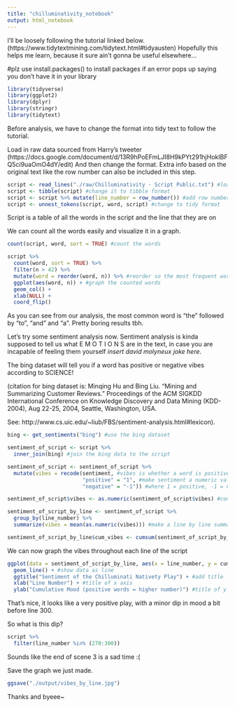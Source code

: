 ```yaml
---
title: "chilluminativity_notebook"
output: html_notebook
---
```


I'll be loosely following the tutorial linked below.
(https://www.tidytextmining.com/tidytext.html#tidyausten)
Hopefully this helps me learn, because it sure ain't gonna be useful elsewhere...

#plz use install.packages() to install packages if an error pops up saying you don't have it in your library

```r
library(tidyverse)
library(ggplot2)
library(dplyr)
library(stringr)
library(tidytext)
```

Before analysis, we have to change the format into tidy text to follow the tutorial.

Load in raw data sourced from Harry's tweeter (https://docs.google.com/document/d/13R9hPoEFmLJI8H9kPYt291hjHokIBFQ5ci9uaOmO4dY/edit)
And then change the format. Extra info based on the original text like the row number can also be included in this step.

```r
script <- read_lines("./raw/Chilluminativity - Script Public.txt") #load in plaintext
script <- tibble(script) #change it to tibble format
script <- script %>% mutate(line_number = row_number()) #add row number
script <- unnest_tokens(script, word, script) #change to tidy format
```

Script is a table of all the words in the script and the line that they are on

We can count all the words easily and visualize it in a graph.
```r
count(script, word, sort = TRUE) #count the words

script %>%
  count(word, sort = TRUE) %>%
  filter(n > 42) %>%
  mutate(word = reorder(word, n)) %>% #reorder so the most frequent words are at the top
  ggplot(aes(word, n)) + #graph the counted words
  geom_col() +
  xlab(NULL) +
  coord_flip()
```

As you can see from our analysis, the most common word is "the" followed by "to", "and" and "a". Pretty boring results tbh.

Let's try some sentiment analysis now. Sentiment analysis is kinda supposed to tell us what E M O T I O N S are in the text, in case you are incapable of feeling them yourself *insert david molyneux joke here*. 

The bing dataset will tell you if a word has positive or negative vibes according to SCIENCE!

(citation for bing dataset is:
Minqing Hu and Bing Liu. "Mining and Summarizing Customer Reviews." Proceedings of the ACM SIGKDD International Conference on Knowledge Discovery and Data Mining (KDD-2004), Aug 22-25, 2004, Seattle, Washington, USA. 

See: http://www.cs.uic.edu/~liub/FBS/sentiment-analysis.html#lexicon).

```r
bing <- get_sentiments("bing") #use the bing dataset

sentiment_of_script <- script %>%
  inner_join(bing) #join the bing data to the script

sentiment_of_script <- sentiment_of_script %>%
  mutate(vibes = recode(sentiment, #vibes is whether a word is positive or negative in number format
                        "positive" = "1", #make sentiment a numeric value
                        "negative" = "-1")) #where 1 = positive, -1 = negative

sentiment_of_script$vibes <- as.numeric(sentiment_of_script$vibes) #convert from chr to dbl

sentiment_of_script_by_line <- sentiment_of_script %>%
  group_by(line_number) %>%
  summarize(vibes = mean(as.numeric(vibes))) #make a line by line summary of the vibes

sentiment_of_script_by_line$cum_vibes <- cumsum(sentiment_of_script_by_line$vibes)#cumulative vibes by line
```

We can now graph the vibes throughout each line of the script

```r
ggplot(data = sentiment_of_script_by_line, aes(x = line_number, y = cum_vibes, group = 1)) + #make basic graph
  geom_line() + #show data as line
  ggtitle("Sentiment of the Chilluminati Nativety Play") + #add title
  xlab("Line Number") + #title of x axis
  ylab("Cumulative Mood (positive words = higher number)") #title of y axis

```

That's nice, it looks like a very positive play, with a minor dip in mood a bit before line 300.

So what is this dip?

```r
script %>%
  filter(line_number %in% (270:300))
```
Sounds like the end of scene 3 is a sad time :(

Save the graph we just made.
```r
ggsave("./output/vibes_by_line.jpg")
```

Thanks and byeee~